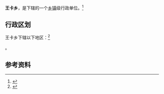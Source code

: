{{中国乡级行政区|54/21/26/204/000}}

'''王卡乡'''，是{{PRC admin/fullname|54/21/26/204/000|3}}下辖的一个[[乡镇|乡镇]]级行政单位。<ref>{{PRC admin/ref sgc|{{PRC admin/parent|54/21/26/204/000}}}}</ref>

== 行政区划 ==

王卡乡下辖以下地区：<ref>{{PRC admin/ref sgc|54/21/26/204/000}}</ref>

{{PRC admin/children|54/21/26/204/000}}。

== 参考资料 ==

{{reflist}}

{{行政区划小作品}}
{{PRC admin/navcat|54/21/26/204/000}}